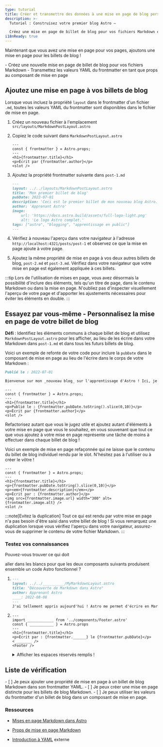 ```yaml
---
type: tutorial
title: Créer et transmettre des données à une mise en page de blog personnalisée
description: >-
  Tutoriel : Construisez votre premier blog Astro —

  Créez une mise en page de billet de blog pour vos fichiers Markdown et transmettez-y les valeurs du frontmatter en tant que props
i18nReady: true
---
```




Maintenant que vous avez une mise en page pour vos pages, ajoutons une mise en page pour les billets de blog !

<PreCheck>
  - Créez une nouvelle mise en page de billet de blog pour vos fichiers Markdown
  - Transmettez les valeurs YAML du frontmatter en tant que props au composant de mise en page
</PreCheck>

## Ajoutez une mise en page à vos billets de blog

Lorsque vous incluez la propriété `layout` dans le frontmatter d'un fichier `.md`, toutes les valeurs YAML du frontmatter sont disponibles dans le fichier de mise en page.

1. Créez un nouveau fichier à l'emplacement `src/layouts/MarkdownPostLayout.astro`

2. Copiez le code suivant dans `MarkdownPostLayout.astro`

    ```astro title="src/layouts/MarkdownPostLayout.astro"
    ---
    const { frontmatter } = Astro.props;
    ---
    <h1>{frontmatter.title}</h1>
    <p>Écrit par {frontmatter.author}</p>
    <slot />
    ```

3. Ajoutez la propriété frontmatter suivante dans `post-1.md`

    ```markdown title="src/pages/posts/post-1.md" ins={2}
    ---
    layout: ../../layouts/MarkdownPostLayout.astro
    title: 'Mon premier billet de blog'
    pubDate: 2022-07-01
    description: 'Ceci est le premier billet de mon nouveau blog Astro.'
    author: 'Apprenant Astro'
    image:
        url: 'https://docs.astro.build/assets/full-logo-light.png' 
        alt: 'Le logo Astro complet.'
    tags: ["astro", "blogging", "apprentissage en public"]
    ---
    ```

4. Vérifiez à nouveau l'aperçu dans votre navigateur à l'adresse `http://localhost:4321/posts/post-1` et observez ce que la mise en page ajoute à votre page. 

5. Ajoutez la même propriété de mise en page à vos deux autres billets de blog, `post-2.md` et `post-3.md`. Vérifiez dans votre navigateur que votre mise en page est également appliquée à ces billets.

:::tip
Lors de l'utilisation de mises en page, vous avez désormais la possibilité d'inclure des éléments, tels qu'un titre de page, dans le contenu Markdown ou dans la mise en page. N'oubliez pas d'inspecter visuellement l'aperçu de votre page et d'apporter les ajustements nécessaires pour éviter les éléments en double. 
:::

<Box icon="puzzle-piece">

## Essayez par vous-même - Personnalisez la mise en page de votre billet de blog

**Défi** : Identifiez les éléments communs à chaque billet de blog et utilisez `MarkdownPostLayout.astro` pour les afficher, au lieu de les écrire dans votre Markdown dans `post-1.md` et dans tous les futurs billets de blog.

Voici un exemple de refonte de votre code pour inclure la `pubDate` dans le composant de mise en page au lieu de l'écrire dans le corps de votre Markdown :

```markdown title="src/pages/posts/post-1.md" del={1}
Publié le : 2022-07-01

Bienvenue sur mon _nouveau blog_ sur l'apprentissage d'Astro ! Ici, je partagerai mon parcours d'apprentissage alors que je construis un nouveau site web.
```

```astro title="src/layouts/MarkdownPostLayout.astro" ins={5}
---
const { frontmatter } = Astro.props;
---
<h1>{frontmatter.title}</h1>
<p>Publié le : {frontmatter.pubDate.toString().slice(0,10)}</p>
<p>Écrit par {frontmatter.author}</p>
<slot />
```

Refactorisez autant que vous le jugez utile et ajoutez autant d'éléments à votre mise en page que vous le souhaitez, en vous souvenant que tout ce que vous ajoutez à votre mise en page représente une tâche de moins à effectuer dans chaque billet de blog !

Voici un exemple de mise en page refaçonnée qui ne laisse que le contenu du billet de blog individuel rendu par le slot. N'hésitez pas à l'utiliser ou à créer le vôtre !

```astro title="src/layouts/MarkdownPostLayout.astro"
---
const { frontmatter } = Astro.props;
---
<h1>{frontmatter.title}</h1>
<p>{frontmatter.pubDate.toString().slice(0,10)}</p>
<p><em>{frontmatter.description}</em></p>
<p>Écrit par : {frontmatter.author}</p>
<img src={frontmatter.image.url} width="300" alt={frontmatter.image.alt} />
<slot />
```
</Box>

:::note[Evitez la duplication]
Tout ce qui est rendu par votre mise en page n'a pas besoin d'être saisi dans votre billet de blog ! Si vous remarquez une duplication lorsque vous vérifiez l'aperçu dans votre navigateur, assurez-vous de supprimer le contenu de votre fichier Markdown.
 :::

 

<Box icon="question-mark">

### Testez vos connaissances
Pouvez-vous trouver ce qui doit

 aller dans les blancs pour que les deux composants suivants produisent ensemble un code Astro fonctionnel ?

1.  ```markdown title="src/pages/posts/learning-astro.md"
    ---
    layout: ../../__________/MyMarkdownLayout.astro
    title: "Découverte de Markdown dans Astro"
    author: Apprenant Astro
    ____: 2022-08-08
    ---
    J'ai tellement appris aujourd'hui ! Astro me permet d'écrire en Markdown, mais aussi d'utiliser des variables du frontmatter. Je peux même accéder à ces valeurs dans un composant de mise en page Astro.
    ```

2.  ```astro title="src/layouts/MyMarkdownLayout.astro"
    ---
    import ____________ from '../components/Footer.astro'
    const { ___________ } = Astro.props
    ---
    <h1>{frontmatter.title}</h1>
    <p>Écrit par : {frontmatter.______} le {frontmatter.pubDate}</p>
    < _______ />
    <Footer />
    ```
    <details>
        <summary>Afficher les espaces réservés remplis !</summary>

        1.  ```markdown title="src/pages/posts/learning-astro.md" "layouts" "pubDate"
            ---
            layout: ../../layouts/MyMarkdownLayout.astro
            title: "Découverte de Markdown dans Astro"
            author: Apprenant Astro
            pubDate: 2022-08-08
            ---
            J'ai tellement appris aujourd'hui ! Astro me permet d'écrire en Markdown, mais aussi d'utiliser des variables du frontmatter. Je peux même accéder à ces valeurs dans un composant de mise en page Astro.
            ```

        2.  ```astro title="src/layouts/MyMarkdownLayout.astro" " Footer " " frontmatter " "author" "slot"
            ---
            import Footer from '../components/Footer.astro'
            const { frontmatter } = Astro.props
            ---
            <h1>{frontmatter.title}</h1>
            <p>Écrit par : {frontmatter.author} le {frontmatter.pubDate}</p>
            <slot />
            <Footer />
            ```
    </details>
</Box>

<Box icon="check-list">

## Liste de vérification

<Checklist>
- [ ] Je peux ajouter une propriété de mise en page à un billet de blog Markdown dans son frontmatter YAML.
- [ ] Je peux créer une mise en page distincte pour les billets de blog Markdown.
- [ ] Je peux utiliser les valeurs du frontmatter d'un billet de blog dans un composant de mise en page.
</Checklist>

</Box>

### Ressources

- [Mises en page Markdown dans Astro](/fr/guides/markdown-content/#frontmatter-layout)

- [Props de mise en page Markdown](/fr/basics/layouts/#propriétés-de-mise-en-page-markdown)

- [Introduction à YAML](https://dev.to/paulasantamaria/introduction-to-yaml-125f) <Badge>externe</Badge>
